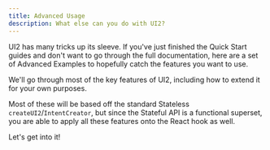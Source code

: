 ```yaml
---
title: Advanced Usage
description: What else can you do with UI2?
---
```


UI2 has many tricks up its sleeve. If you've just finished the Quick Start guides and don't want to go through the full documentation, here are a set of Advanced Examples to hopefully catch the features you want to use.

We'll go through most of the key features of UI2, including how to extend it for your own purposes.

Most of these will be based off the standard Stateless `createUI2`/`IntentCreator`, but since the Stateful API is a functional superset, you are able to apply all these features onto the React hook as well.

Let's get into it!
